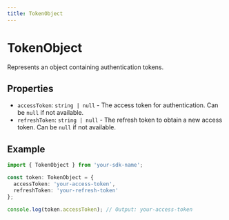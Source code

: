 ```yaml
---
title: TokenObject
---
```


# TokenObject

Represents an object containing authentication tokens.

## Properties

- `accessToken`: `string | null` - The access token for authentication. Can be `null` if not available.
- `refreshToken`: `string | null` - The refresh token to obtain a new access token. Can be `null` if not available.

## Example

```typescript
import { TokenObject } from 'your-sdk-name';

const token: TokenObject = {
  accessToken: 'your-access-token',
  refreshToken: 'your-refresh-token'
};

console.log(token.accessToken); // Output: your-access-token
```